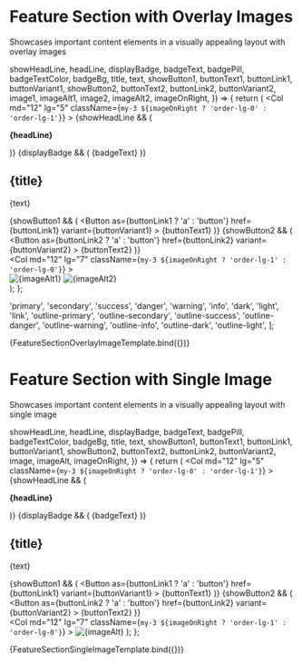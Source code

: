 


<Meta title="Isomer POC" />

# Feature Section with Overlay Images

Showcases important content elements in a visually appealing layout with overlay images

  showHeadLine,
  headLine,
  displayBadge,
  badgeText,
  badgePill,
  badgeTextColor,
  badgeBg,
  title,
  text,
  showButton1,
  buttonText1,
  buttonLink1,
  buttonVariant1,
  showButton2,
  buttonText2,
  buttonLink2,
  buttonVariant2,
  image1,
  imageAlt1,
  image2,
  imageAlt2,
  imageOnRight,
}) => {
  return (
    <Row className="m-md-8 align-items-center">
      <Col
        md="12"
        lg="5"
        className={`my-3 ${imageOnRight ? 'order-lg-0' : 'order-lg-1'}`}
      >
        {showHeadLine && (
          <p className="text-primary">
            <strong>{headLine}</strong>
          </p>
        )}
        {displayBadge && (
          <Badge pill={badgePill} text={badgeTextColor} bg={badgeBg}>
            {badgeText}
          </Badge>
        )}
        <h2>{title}</h2>
        <p>{text}</p>
        <div className="tw-space-x-1">
          {showButton1 && (
            <Button
              as={buttonLink1 ? 'a' : 'button'}
              href={buttonLink1}
              variant={buttonVariant1}
            >
              {buttonText1}
            </Button>
          )}
          {showButton2 && (
            <Button
              as={buttonLink2 ? 'a' : 'button'}
              href={buttonLink2}
              variant={buttonVariant2}
            >
              {buttonText2}
            </Button>
          )}
        </div>
      </Col>
      <Col
        md="12"
        lg="7"
        className={`my-3 ${imageOnRight ? 'order-lg-1' : 'order-lg-0'}`}
      >
        <div className="tw-grid tw-grid-cols-6 tw-min-h-48 md:tw-min-h-80 lg:tw-min-h-96">
          <img
            src={image1}
            alt={imageAlt1}
            className="img-fluid tw-z-10 tw-row-start-1 tw-col-start-1 tw-col-span-4 tw-self-end tw-h-auto tw-w-full tw-drop-shadow-[0_0_0.9rem_var(--sgds-gray-300)]"
          />
          <img
            src={image2}
            alt={imageAlt2}
            className="img-fluid tw-row-start-1 tw-col-start-2 tw-col-end-7 tw-h-auto tw-w-full tw-drop-shadow-[0_0_0.9rem_var(--sgds-gray-300)]"
          />
        </div>
      </Col>
    </Row>
  );
};

  'primary',
  'secondary',
  'success',
  'danger',
  'warning',
  'info',
  'dark',
  'light',
  'link',
  'outline-primary',
  'outline-secondary',
  'outline-success',
  'outline-danger',
  'outline-warning',
  'outline-info',
  'outline-dark',
  'outline-light',
];

<Canvas>
  <Story
    name="Feature Section with Overlay Images"
    args={{
      showHeadLine: true,
      headLine: 'Save time with our plug-n-play components',
      displayBadge: true,
      badgeText: 'sgds 2.2.0',
      badgePill: false,
      badgeTextColor: 'white',
      badgeBg: 'secondary',
      title: 'Build your next best digital experience for Singapore',
      text: 'The Singapore Government Design System was developed to empower teams in creating fast, accessible and mobile-friendly digital services.',
      showButton1: true,
      buttonText1: 'Get Started',
      buttonLink1: '',
      buttonVariant1: 'primary',
      showButton2: true,
      buttonText2: 'Install SGDS',
      buttonLink2: '',
      buttonVariant2: 'outline-dark',
      image1:
        'https://www.designsystem.tech.gov.sg/assets/img/landing-hero/sgds.png',
      imageAlt1: '',
      image2:
        'https://www.designsystem.tech.gov.sg/assets/img/landing-hero/fundamental%20icons.png',
      imageAlt2: '',
      imageOnRight: true,
    }}
    argTypes={{
      badgeTextColor: {
        options: [
          'muted',
          'dark',
          'primary',
          'secondary',
          'success',
          'danger',
          'warning',
          'info',
          'light',
          'white',
        ],
        control: {
          type: 'select',
        },
      },
      badgeBg: {
        options: [
          'primary',
          'secondary',
          'success',
          'danger',
          'warning',
          'info',
          'light',
          'dark',
        ],
        control: {
          type: 'select',
        },
      },
      buttonVariant1: {
        options: buttonVariantOption,
        control: {
          type: 'select',
        },
      },
      buttonVariant2: {
        options: buttonVariantOption,
        control: {
          type: 'select',
        },
      },
      validated: {
        table: {
          disable: true,
        },
      },
      as: {
        table: {
          disable: true,
        },
      },
    }}
  >
    {FeatureSectionOverlayImageTemplate.bind({})}
  </Story>
</Canvas>

# Feature Section with Single Image

Showcases important content elements in a visually appealing layout with single image

  showHeadLine,
  headLine,
  displayBadge,
  badgeText,
  badgePill,
  badgeTextColor,
  badgeBg,
  title,
  text,
  showButton1,
  buttonText1,
  buttonLink1,
  buttonVariant1,
  showButton2,
  buttonText2,
  buttonLink2,
  buttonVariant2,
  image,
  imageAlt,
  imageOnRight,
}) => {
  return (
    <Row className="m-md-8 align-items-center">
      <Col
        md="12"
        lg="5"
        className={`my-3 ${imageOnRight ? 'order-lg-0' : 'order-lg-1'}`}
      >
        {showHeadLine && (
          <p className="text-primary">
            <strong>{headLine}</strong>
          </p>
        )}
        {displayBadge && (
          <Badge pill={badgePill} text={badgeTextColor} bg={badgeBg}>
            {badgeText}
          </Badge>
        )}
        <h2>{title}</h2>
        <p>{text}</p>
        <div className="tw-space-x-1">
          {showButton1 && (
            <Button
              as={buttonLink1 ? 'a' : 'button'}
              href={buttonLink1}
              variant={buttonVariant1}
            >
              {buttonText1}
            </Button>
          )}
          {showButton2 && (
            <Button
              as={buttonLink2 ? 'a' : 'button'}
              href={buttonLink2}
              variant={buttonVariant2}
            >
              {buttonText2}
            </Button>
          )}
        </div>
      </Col>
      <Col
        md="12"
        lg="7"
        className={`my-3 ${imageOnRight ? 'order-lg-1' : 'order-lg-0'}`}
      >
        <img
          src={image}
          alt={imageAlt}
          className="img-fluid tw-h-auto tw-w-full tw-drop-shadow-[0_0_0.9rem_var(--sgds-gray-300)]"
        />
      </Col>
    </Row>
  );
};

<Canvas>
  <Story
    name="Feature Section with Single Image"
    args={{
      showHeadLine: true,
      headLine: 'Common design elements for consistency',
      displayBadge: true,
      badgeText: 'sgds 2.2.0',
      badgePill: false,
      badgeTextColor: 'white',
      badgeBg: 'secondary',
      title: 'Boost user confidence with our recognisable design patterns',
      text: "By using standard text styles, icons and interface elements, consistency is achieved. This strengthens users' intuition when interacting with different digital services.",
      showButton1: true,
      buttonText1: 'Get Started',
      buttonLink1: '',
      buttonVariant1: 'primary',
      showButton2: true,
      buttonText2: 'Install SGDS',
      buttonLink2: '',
      buttonVariant2: 'outline-dark',
      image:
        'https://www.designsystem.tech.gov.sg/assets/img/landing-hero/part-of-change-2.png',
      imageAlt: '',
      imageOnRight: true,
    }}
    argTypes={{
      badgeTextColor: {
        options: [
          'muted',
          'dark',
          'primary',
          'secondary',
          'success',
          'danger',
          'warning',
          'info',
          'light',
          'white',
        ],
        control: {
          type: 'select',
        },
      },
      badgeBg: {
        options: [
          'primary',
          'secondary',
          'success',
          'danger',
          'warning',
          'info',
          'light',
          'dark',
        ],
        control: {
          type: 'select',
        },
      },
      buttonVariant1: {
        options: buttonVariantOption,
        control: {
          type: 'select',
        },
      },
      buttonVariant2: {
        options: buttonVariantOption,
        control: {
          type: 'select',
        },
      },
      validated: {
        table: {
          disable: true,
        },
      },
      as: {
        table: {
          disable: true,
        },
      },
    }}
  >
    {FeatureSectionSingleImageTemplate.bind({})}
  </Story>
</Canvas>

